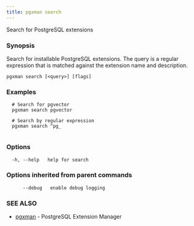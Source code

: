 ```yaml
---
title: pgxman search
---
```


Search for PostgreSQL extensions

### Synopsis

Search for installable PostgreSQL extensions. The query is a regular expression that is matched
against the extension name and description.

```
pgxman search [<query>] [flags]
```

### Examples

```
  # Search for pgvector
  pgxman search pgvector

  # Search by regular expression
  pgxman search ^pg_
		
```

### Options

```
  -h, --help   help for search
```

### Options inherited from parent commands

```
      --debug   enable debug logging
```

### SEE ALSO

* [pgxman](pgxman)	 - PostgreSQL Extension Manager


